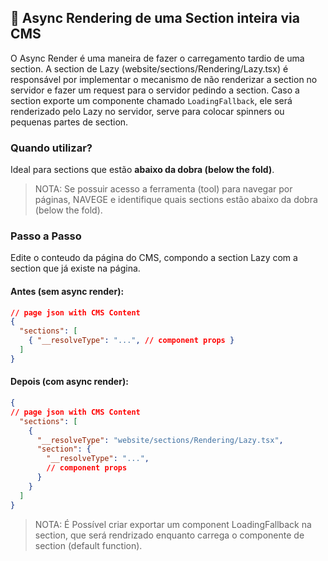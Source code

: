 ## 🧩 Async Rendering de uma Section inteira via CMS

O Async Render é uma maneira de fazer o carregamento tardio de uma section. A section de Lazy (website/sections/Rendering/Lazy.tsx) é responsável por implementar o mecanismo
de não renderizar a section no servidor e fazer um request para o servidor pedindo a section. Caso a section exporte um componente chamado `LoadingFallback`, ele será renderizado
pelo Lazy no servidor, serve para colocar spinners ou pequenas partes de section.

### Quando utilizar?

Ideal para sections que estão **abaixo da dobra (below the fold)**.

> NOTA: Se possuir acesso a ferramenta (tool) para navegar por páginas, NAVEGE e identifique quais sections estão abaixo da dobra (below the fold).

### Passo a Passo

Edite o conteudo da página do CMS, compondo a section Lazy com a section que já existe na página.

#### Antes (sem async render):

```json
// page json with CMS Content
{
  "sections": [
    { "__resolveType": "...", // component props }
  ]
}
```

#### Depois (com async render):

```json
{
// page json with CMS Content
  "sections": [
    {
      "__resolveType": "website/sections/Rendering/Lazy.tsx",
      "section": {
        "__resolveType": "...",
        // component props
      }
    }
  ]
}
```

> NOTA: É Possível criar exportar um component LoadingFallback na section, que será rendrizado enquanto carrega o componente de section (default function).

